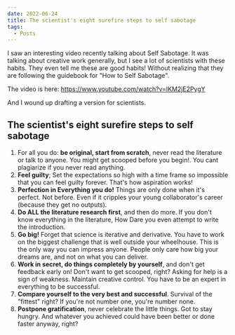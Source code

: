 ```yaml
---
date: 2022-06-24
title: The scientist's eight surefire steps to self sabotage
tags:
  - Posts
---
```


I saw an interesting video recently talking about Self Sabotage. It was talking about creative work generally,
but I see a lot of scientists with these habits. They even tell me these are good habits! Without realizing
that they are following the guidebook for "How to Self Sabotage".

The video is here: https://www.youtube.com/watch?v=lKM2jE2PygY

And I wound up drafting a version for scientists.

## The scientist's eight surefire steps to self sabotage

1. For all you do: **be original, start from scratch**, never read the literature or talk to anyone. You might get scooped before you begin!. You cant plagiarize if you never read anything.
2. **Feel guilty**; Set the expectations so high with a time frame so impossible that you can feel guilty forever. That's how aspiration works!
3. **Perfection in Everything you do!** Things are only done when it's perfect. Not before. Even if it cripples your young collaborator's career (because they get no outputs).
4. **Do ALL the literature research first**, and then do more. If you don't know everything in the literature, How Dare you even attempt to write the introduction.
5. **Go big!** Forget that science is iterative and derivative. You have to work on the biggest challenge that is well outside your wheelhouse. This is the only way you can impress anyone. People only care how big your dreams are, and not on what you can deliver.
6. **Work in secret, do things completely by yourself**, and don't get feedback early on! Don't want to get scooped, right? Asking for help is a sign of weakness. Maintain creative control. You have to be an expert in everything to be successful.
7. **Compare yourself to the very best and successful**. Survival of the "fittest" right? If you're not number one, you're number none.
8. **Postpone gratification**, never celebrate the little things. Got to stay hungry. And whatever you achieved could have been better or done faster anyway, right?
